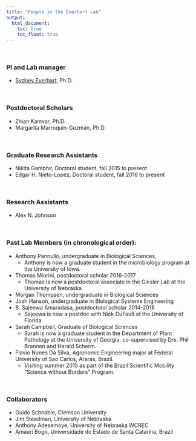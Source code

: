 ```yaml
---
title: "People in the Everhart Lab"
output:
  html_document:
    toc: true
    toc_float: true
---
```


<br>

### PI and Lab manager
- <a href="sydney-everhart.html"> Sydney Everhart</a>, Ph.D.


<br>

### Postdoctoral Scholars
- Zhian Kamvar, Ph.D.
- Margarita Marroquin-Guzman, Ph.D.

<br>

### Graduate Research Assistants
- Nikita Gambhir, Doctoral student, fall 2015 to present
- Edgar H. Nieto-Lopez, Doctoral student, fall 2016 to present

<br>

### Research Assistants
- Alex N. Johnson

<br>

### Past Lab Members (in chronological order):
- Anthony Pannullo, undergraduate in Biological Sciences, 
    - Anthony is now a graduate student in the microbiology program at the University of Iowa.
- Thomas Miorini, postdoctoral scholar 2016-2017
    - Thomas is now a postdoctoral associate in the Giesler Lab at the University of Nebraska.
- Morgan Thompsen, undergraduate in Biological Sciences
- Josh Hanson, undergraduate in Biological Systems Engineering
- B. Sajeewa Amaradasa, postdoctoral scholar 2014-2016
    - Sajeewa is now a postdoc with Nick DuFault at the University of Florida
- Sarah Campbell, Graduate of Biological Sciences
    - Sarah is now a graduate student in the Department of Plant Pathology at the University of Georgia, co-supervised by Drs. Phil Brannen and Harald Scherm.
- Flavio Nunes Da Silva, Agronomic Engineering major at Federal University of Sao Carlos, Araras, Brazil. 
    - Visiting summer 2015 as part of the Brazil Scientific Mobility "Science without Borders" Program.

<br>

### Collaborators
- Guido Schnable, Clemson University
- Jim Steadman, University of Nebraska
- Anthony Adesemoye, University of Nebraska WCREC
- Amauri Bogo, Universidade do Estado de Santa Catarina, Brazil